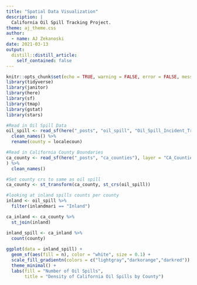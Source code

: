 ```yaml
---
title: "Spatial Data Visualization"
description: |
  California Oil Spill Tracking Project.
theme: aj_theme.css
author:
  - name: AJ Zekanoski
date: 2021-03-13
output:
  distill::distill_article:
    self_contained: false
---
```


```r
knitr::opts_chunk$set(echo = TRUE, warning = FALSE, error = FALSE, message = FALSE)
library(tidyverse)
library(janitor)
library(here)
library(sf)
library(tmap)
library(gstat)
library(stars)
```

```r
#Read in Oil Spill Data
oil_spill <- read_sf(here("_posts", "oil_spill", "Oil_Spill_Incident_Tracking_%5Bds394%5D-shp"), layer = "Oil_Spill_Incident_Tracking_%5Bds394%5D") %>% 
  clean_names() %>% 
  rename(county = localecoun)
```

```r
#Read in California County Boundaries
ca_county <- read_sf(here("_posts", "ca_counties"), layer = "CA_Counties_TIGER2016"
) %>% 
  clean_names()

#Set county crs to same as oil spill
ca_county <- st_transform(ca_county, st_crs(oil_spill))

```



```r
#looking at inland spills counts per county
inland <- oil_spill %>% 
  filter(inlandmari == "Inland")

ca_inland <- ca_county %>% 
  st_join(inland)

inland_spill <- ca_inland %>% 
  count(county)
 
ggplot(data = inland_spill) +
  geom_sf(aes(fill = n), color = "white", size = 0.1) +
  scale_fill_gradientn(colors = c("lightgray","darkorange","darkred")) +
  theme_minimal() +
  labs(fill = "Number of Oil Spills",
       title = "Density of California Oil Spills by County")
```


